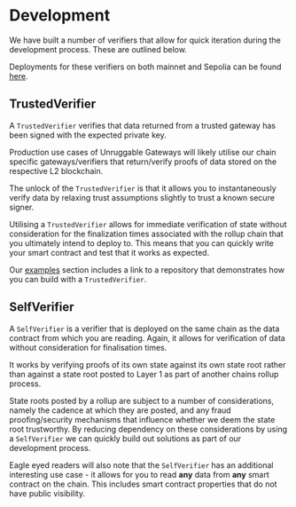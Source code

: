 # Development

We have built a number of verifiers that allow for quick iteration during the development process. These are outlined below.

Deployments for these verifiers on both mainnet and Sepolia can be found [here](/verifiers/deployments).

## TrustedVerifier

A `TrustedVerifier` verifies that data returned from a trusted gateway has been signed with the expected private key.

Production use cases of Unruggable Gateways will likely utilise our chain specific gateways/verifiers that return/verify proofs of data stored on the respective L2 blockchain.

The unlock of the `TrustedVerifier` is that it allows you to instantaneously verify data by relaxing trust assumptions slightly to trust a known secure signer.

Utilising a `TrustedVerifier` allows for immediate verification of state without consideration for the finalization times associated with the rollup chain that you ultimately intend to deploy to. This means that you can quickly write your smart contract and test that it works as expected.

Our [examples](/examples) section includes a link to a repository that demonstrates how you can build with a `TrustedVerifier`.

## SelfVerifier

A `SelfVerifier` is a verifier that is deployed on the same chain as the data contract from which you are reading. Again, it allows for verification of data without consideration for finalisation times.

It works by verifying proofs of its own state against its own state root rather than against a state root posted to Layer 1 as part of another chains rollup process.

State roots posted by a rollup are subject to a number of considerations, namely the cadence at which they are posted, and any fraud proofing/security mechanisms that influence whether we deem the state root trustworthy. By reducing dependency on these considerations by using a `SelfVerifier` we can quickly build out solutions as part of our development process.

Eagle eyed readers will also note that the `SelfVerifier` has an additional interesting use case - it allows for you to read **any** data from **any** smart contract on the chain. This includes smart contract properties that do not have public visibility.


